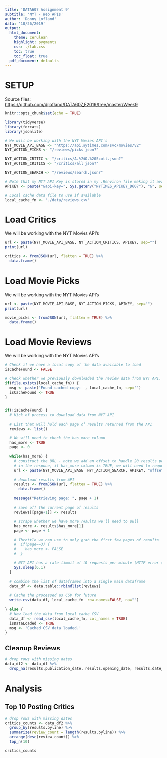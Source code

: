 ```yaml
---
title: 'DATA607 Assignment 9'
subtitle: 'NYT - Web APIs'
author: 'Donny Lofland'
data: '10/26/2019'
output:
  html_document:
    theme: cerulean
    highlight: pygments
    css: ./lab.css
    toc: true
    toc_float: true
  pdf_document: defaults
---
```


# SETUP

Source files: [https://github.com/djlofland/DATA607_F2019/tree/master/Week9](https://github.com/djlofland/DATA607_F2019/tree/master/Week9)

```r
knitr::opts_chunk$set(echo = TRUE)

library(tidyverse)
library(forcats)
library(jsonlite)

# We will be working with the NYT Movies API's
NYT_MOVIE_API_BASE <- "https://api.nytimes.com/svc/movies/v2"
NYT_ACTION_PICKS <- "/reviews/picks.json?"

NYT_ACTION_CRITIC <- "/critics/A.%20O.%20Scott.json?"
NYT_ACTION_CRITICS <- "/critics/all.json?"

NYT_ACTION_SEARCH <- "/reviews/search.json?"

# Note that my NYT API Key is stored in my .Renviron file making it available as an envioronmental variable in any projects.
APIKEY <- paste("&api-key=", Sys.getenv("NYTIMES_APIKEY_D607"), "&", sep="")

# Local cache data file to use if available
local_cache_fn <- './data/reviews.csv'
```

# Load Critics

We will be working with the NYT Movies API's

```r
url <- paste(NYT_MOVIE_API_BASE, NYT_ACTION_CRITICS, APIKEY, sep="")
print(url)

critics <- fromJSON(url, flatten = TRUE) %>% 
  data.frame() 
```

# Load Movie Picks

We will be working with the NYT Movies API's

```r
url <- paste(NYT_MOVIE_API_BASE, NYT_ACTION_PICKS, APIKEY, sep="")
print(url)

movie_picks <- fromJSON(url, flatten = TRUE) %>% 
  data.frame() 
```

# Load Movie Reviews

We will be working with the NYT Movies API's

```r
# Check if we have a local copy of the data available to load
isCacheFound <- FALSE

# Check whether we previously downloaded the review data from NYT API.  If found, we will used the cached copy.  If not found, then we'll kick off job to pull the data from NYT (note: this takes a while)
if(file.exists(local_cache_fn)) {
  msg <- paste('Found cached copy: ', local_cache_fn, sep='')
  isCacheFound <- TRUE
}


if(!isCacheFound) {
  # Kick of process to download data from NYT API
  
  # List that will hold each page of results returned from the API
  reviews <- list()
  
  # We will need to check the has_more column 
  has_more <- TRUE
  page <- 0
    
  while(has_more) {
    # construct the URL - note we add an offset to handle 20 results per page
    # in the respone, if has_more column is TRUE, we will need to request the next page
    url <- paste(NYT_MOVIE_API_BASE, NYT_ACTION_SEARCH, APIKEY, "offset=", page*20, sep="")
    
    # download results from API
    results <- fromJSON(url, flatten = TRUE) %>% 
      data.frame() 
    
    message("Retrieving page: ", page + 1)
    
    # save off the current page of results
    reviews[[page+1]] <- results
    
    # scrape whether we have more results we'll need to pull
    has_more <- results$has_more[1]
    page <- page + 1
    
    # Throttle we can use to only grab the first few pages of results
    #  if(page==3) {
    #    has_more <- FALSE
    #  }
    
    # NYT API has a rate limmit of 10 requests per minute (HTTP error 429 if this is exceeded)
    Sys.sleep(6.1)
  }
  
  # combine the list of dataframes into a single main dataframe
  data_df <- data.table::rbindlist(reviews) 
  
  # Cache the processed as CSV for future
  write.csv(data_df, local_cache_fn, row.names=FALSE, na="")
  
} else {
  # Now load the data from local cache CSV
  data_df <- read_csv(local_cache_fn, col_names = TRUE)
  isDataLoaded <- TRUE
  msg <- 'Cached CSV data loaded.'
}
```

## Cleanup Reviews  

```r
# drop rows with missing dates
data_df2 <- data_df %>% 
  drop_na(results.publication_date, results.opening_date, results.date_updated)
```

# Analysis

## Top 10 Posting Critics  

```r
# drop rows with missing dates
critics_counts <- data_df2 %>%
  group_by(results.byline) %>%
  summarize(review_count = length(results.byline)) %>%
  arrange(desc(review_count)) %>%
  top_n(10)

critics_counts
```

